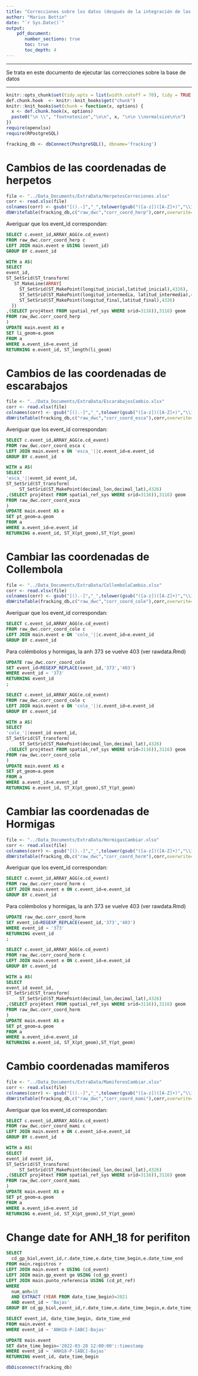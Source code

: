 ```yaml
---
title: "Correcciones sobre los datos (después de la integración de las estructuras de muestreo)"
author: "Marius Bottin"
date: "`r Sys.Date()`"
output: 
    pdf_document:
       number_sections: true
       toc: true
       toc_depth: 4
---
```



************************

Se trata en este documento de ejecutar las correcciones sobre la base de datos

*************


```r
knitr::opts_chunk$set(tidy.opts = list(width.cutoff = 70), tidy = TRUE, connection="fracking_db", max.print=50)
def.chunk.hook  <- knitr::knit_hooks$get("chunk")
knitr::knit_hooks$set(chunk = function(x, options) {
  x <- def.chunk.hook(x, options)
  paste0("\n \\", "footnotesize","\n\n", x, "\n\n \\normalsize\n\n")
})
require(openxlsx)
require(RPostgreSQL)

```

```r
fracking_db <- dbConnect(PostgreSQL(), dbname='fracking')
```


# Cambios de las coordenadas de herpetos


```r
file <- "../Data_Documents/ExtraData/HerpetosCorreciones.xlsx"
corr <- read.xlsx(file)
colnames(corr) <- gsub("[().-]","_",tolower(gsub("([a-z])([A-Z]+)","\\1_\\L\\2",colnames(corr),perl = T)))
dbWriteTable(fracking_db,c("raw_dwc","corr_coord_herp"),corr,overwrite=T)
```
Averiguar que los event_id correspondan:

```sql
SELECT c.event_id,ARRAY_AGG(e.cd_event)
FROM raw_dwc.corr_coord_herp c
LEFT JOIN main.event e USING (event_id)
GROUP BY c.event_id
```


```sql
WITH a AS(
SELECT 
event_id,
ST_SetSrid(ST_transform(
   ST_MakeLine(ARRAY[
     ST_SetSrid(ST_MakePoint(longitud_inicial,latitud_inicial),4326),
     ST_SetSrid(ST_MakePoint(longitud_intermedia, latitud_intermedia),4326),
     ST_SetSrid(ST_MakePoint(longitud_final,latitud_final),4326)
  ])
,(SELECT proj4text FROM spatial_ref_sys WHERE srid=3116)),3116) geom
FROM raw_dwc.corr_coord_herp 
)
UPDATE main.event AS e
SET li_geom=a.geom
FROM a
WHERE a.event_id=e.event_id
RETURNING e.event_id, ST_length(li_geom)
```


# Cambios de las coordenadas de escarabajos


```r
file <- "../Data_Documents/ExtraData/EscarabajosCambio.xlsx"
corr <- read.xlsx(file)
colnames(corr) <- gsub("[().-]","_",tolower(gsub("([a-z])([A-Z]+)","\\1_\\L\\2",colnames(corr),perl = T)))
dbWriteTable(fracking_db,c("raw_dwc","corr_coord_esca"),corr,overwrite=T)
```
Averiguar que los event_id correspondan:

```sql
SELECT c.event_id,ARRAY_AGG(e.cd_event)
FROM raw_dwc.corr_coord_esca c
LEFT JOIN main.event e ON 'esca_'||c.event_id=e.event_id
GROUP BY c.event_id
```


```sql
WITH a AS(
SELECT 
'esca_'||event_id event_id,
ST_SetSrid(ST_transform(
     ST_SetSrid(ST_MakePoint(decimal_lon,decimal_lat),4326)
,(SELECT proj4text FROM spatial_ref_sys WHERE srid=3116)),3116) geom
FROM raw_dwc.corr_coord_esca 
)
UPDATE main.event AS e
SET pt_geom=a.geom
FROM a
WHERE a.event_id=e.event_id
RETURNING e.event_id, ST_X(pt_geom),ST_Y(pt_geom)
```


# Cambiar las coordenadas de Collembola

```r
file <- "../Data_Documents/ExtraData/CollembolaCambio.xlsx"
corr <- read.xlsx(file)
colnames(corr) <- gsub("[().-]","_",tolower(gsub("([a-z])([A-Z]+)","\\1_\\L\\2",colnames(corr),perl = T)))
dbWriteTable(fracking_db,c("raw_dwc","corr_coord_cole"),corr,overwrite=T)
```
Averiguar que los event_id correspondan:

```sql
SELECT c.event_id,ARRAY_AGG(e.cd_event)
FROM raw_dwc.corr_coord_cole c
LEFT JOIN main.event e ON 'cole_'||c.event_id=e.event_id
GROUP BY c.event_id
```

Para colémbolos y hormigas, la anh 373 se vuelve 403 (ver rawdata.Rmd)

```sql
UPDATE raw_dwc.corr_coord_cole
SET event_id=REGEXP_REPLACE(event_id,'373','403')
WHERE event_id ~ '373'
RETURNING event_id
;
```


```sql
SELECT c.event_id,ARRAY_AGG(e.cd_event)
FROM raw_dwc.corr_coord_cole c
LEFT JOIN main.event e ON 'cole_'||c.event_id=e.event_id
GROUP BY c.event_id
```

```sql
WITH a AS(
SELECT 
'cole_'||event_id event_id,
ST_SetSrid(ST_transform(
     ST_SetSrid(ST_MakePoint(decimal_lon,decimal_lat),4326)
,(SELECT proj4text FROM spatial_ref_sys WHERE srid=3116)),3116) geom
FROM raw_dwc.corr_coord_cole 
)
UPDATE main.event AS e
SET pt_geom=a.geom
FROM a
WHERE a.event_id=e.event_id
RETURNING e.event_id, ST_X(pt_geom),ST_Y(pt_geom)
```




# Cambiar las coordenadas de Hormigas

```r
file <- "../Data_Documents/ExtraData/HormigasCambiar.xlsx"
corr <- read.xlsx(file)
colnames(corr) <- gsub("[().-]","_",tolower(gsub("([a-z])([A-Z]+)","\\1_\\L\\2",colnames(corr),perl = T)))
dbWriteTable(fracking_db,c("raw_dwc","corr_coord_horm"),corr,overwrite=T)
```
Averiguar que los event_id correspondan:

```sql
SELECT c.event_id,ARRAY_AGG(e.cd_event)
FROM raw_dwc.corr_coord_horm c
LEFT JOIN main.event e ON c.event_id=e.event_id
GROUP BY c.event_id
```

Para colémbolos y hormigas, la anh 373 se vuelve 403 (ver rawdata.Rmd)

```sql
UPDATE raw_dwc.corr_coord_horm
SET event_id=REGEXP_REPLACE(event_id,'373','403')
WHERE event_id ~ '373'
RETURNING event_id
;
```


```sql
SELECT c.event_id,ARRAY_AGG(e.cd_event)
FROM raw_dwc.corr_coord_horm c
LEFT JOIN main.event e ON c.event_id=e.event_id
GROUP BY c.event_id
```

```sql
WITH a AS(
SELECT 
event_id event_id,
ST_SetSrid(ST_transform(
     ST_SetSrid(ST_MakePoint(decimal_lon,decimal_lat),4326)
,(SELECT proj4text FROM spatial_ref_sys WHERE srid=3116)),3116) geom
FROM raw_dwc.corr_coord_horm
)
UPDATE main.event AS e
SET pt_geom=a.geom
FROM a
WHERE a.event_id=e.event_id
RETURNING e.event_id, ST_X(pt_geom),ST_Y(pt_geom)
```

# Cambio coordenadas mamiferos

```r
file <- "../Data_Documents/ExtraData/MamiferosCambiar.xlsx"
corr <- read.xlsx(file)
colnames(corr) <- gsub("[().-]","_",tolower(gsub("([a-z])([A-Z]+)","\\1_\\L\\2",colnames(corr),perl = T)))
dbWriteTable(fracking_db,c("raw_dwc","corr_coord_mami"),corr,overwrite=T)
```
Averiguar que los event_id correspondan:

```sql
SELECT c.event_id,ARRAY_AGG(e.cd_event)
FROM raw_dwc.corr_coord_mami c
LEFT JOIN main.event e ON c.event_id=e.event_id
GROUP BY c.event_id
```


```sql
WITH a AS(
SELECT 
event_id event_id,
ST_SetSrid(ST_transform(
     ST_SetSrid(ST_MakePoint(decimal_lon,decimal_lat),4326)
,(SELECT proj4text FROM spatial_ref_sys WHERE srid=3116)),3116) geom
FROM raw_dwc.corr_coord_mami
)
UPDATE main.event AS e
SET pt_geom=a.geom
FROM a
WHERE a.event_id=e.event_id
RETURNING e.event_id, ST_X(pt_geom),ST_Y(pt_geom)
```


# Change date for ANH_18 for perifiton

```sql
SELECT 
  cd_gp_biol,event_id,r.date_time,e.date_time_begin,e.date_time_end 
FROM main.registros r 
LEFT JOIN main.event e USING (cd_event) 
LEFT JOIN main.gp_event ge USING (cd_gp_event) 
LEFT JOIN main.punto_referencia USING (cd_pt_ref) 
WHERE 
  num_anh=18 
  AND EXTRACT (YEAR FROM date_time_begin)=2021 
  AND event_id ~ 'Bajas' 
GROUP BY cd_gp_biol,event_id,r.date_time,e.date_time_begin,e.date_time_end;
```

```sql
SELECT event_id, date_time_begin, date_time_end
FROM main.event e
WHERE event_id ~ 'ANH18-P-[ABC]-Bajas'
```

```sql
UPDATE main.event
SET date_time_begin='2022-03-28 12:00:00'::timestamp
WHERE event_id ~ 'ANH18-P-[ABC]-Bajas'
RETURNING event_id, date_time_begin
```

```r
dbDisconnect(fracking_db)
```

